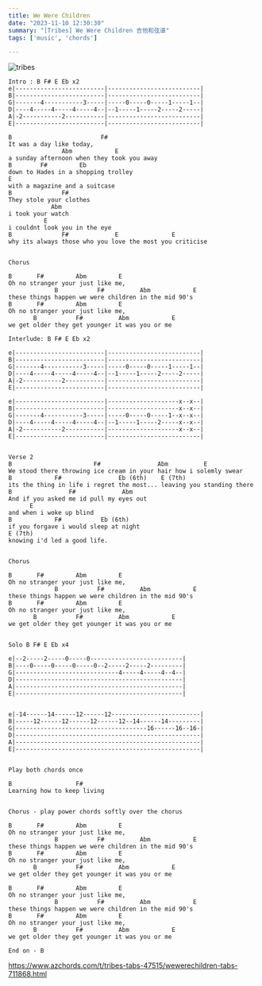 ```yaml
---
title: We Were Children
date: "2023-11-10 12:30:30"
summary: "[Tribes] We Were Children 吉他和弦谱"
tags: ['music', 'chords']

---
```

![tribes](/images/tribes-band.jpg)

```
Intro : B F# E Eb x2
e|-------------------------|--------------------------|
B|-------------------------|--------------------------|
G|-------4-----------3-----|-----0-----0-----1-----1--|
D|----4-----4-----4-----4--|--1-----1-----2-----2-----|
A|-2-----------2-----------|--------------------------|
E|-------------------------|--------------------------|

B                         F#  
It was a day like today,
               Abm            E 
a sunday afternoon when they took you away
B        F#         Eb 
down to Hades in a shopping trolley
E 
with a magazine and a suitcase
B              F# 
They stole your clothes 
            Abm 
i took your watch 
          E 
i couldnt look you in the eye 
B              F#             E               E 
why its always those who you love the most you criticise


Chorus

B       F#         Abm         E 
Oh no stranger your just like me,
             B           F#          Abm            E 
these things happen we were children in the mid 90's
B       F#         Abm         E 
Oh no stranger your just like me,
       B           F#          Abm            E 
we get older they get younger it was you or me

Interlude: B F# E Eb x2

e|-------------------------|--------------------------|
B|-------------------------|--------------------------|
G|-------4-----------3-----|-----0-----0-----1-----1--|
D|----4-----4-----4-----4--|--1-----1-----2-----2-----|
A|-2-----------2-----------|--------------------------|
E|-------------------------|--------------------------|

e|-------------------------|--------------------x--x--|
B|-------------------------|--------------------x--x--|
G|-------4-----------3-----|-----0-----0-----1--x--x--|
D|----4-----4-----4-----4--|--1-----1-----2-----x--x--|
A|-2-----------2-----------|--------------------x--x--|
E|-------------------------|--------------------------|


Verse 2
B                       F#                Abm          E        
We stood there throwing ice cream in your hair how i solemly swear
B            F#                Eb (6th)    E (7th)
its the thing in life i regret the most... leaving you standing there
B                F#             Abm 
And if you asked me id pull my eyes out 
      E 
and when i woke up blind
B            F#           Eb (6th)
if you forgave i would sleep at night 
E (7th)
knowing i'd led a good life.


Chorus

B       F#         Abm         E 
Oh no stranger your just like me,
             B           F#          Abm            E 
these things happen we were children in the mid 90's
B       F#         Abm         E 
Oh no stranger your just like me,
       B           F#          Abm            E 
we get older they get younger it was you or me


Solo B F# E Eb x4

e|--2-----2-----0-----0--------------------------|
B|----0-----0-----0-----0--2-----2-----2---------|
G|-----------------------------4-----4-----4--4--|
D|-----------------------------------------------|
A|-----------------------------------------------|
E|-----------------------------------------------|


e|-14------14------12------12-------------------------|
B|-----12------12------12------12--14------14---------|
G|-------------------------------------16------16--16-|
D|----------------------------------------------------|
A|----------------------------------------------------|
E|----------------------------------------------------|


Play both chords once

B                  F# 
Learning how to keep living


Chorus - play power chords softly over the chorus

B       F#         Abm         E 
Oh no stranger your just like me,
             B           F#          Abm            E 
these things happen we were children in the mid 90's
B       F#         Abm         E 
Oh no stranger your just like me,
       B           F#          Abm            E 
we get older they get younger it was you or me

B       F#         Abm         E 
Oh no stranger your just like me,
             B           F#          Abm            E 
these things happen we were children in the mid 90's
B       F#         Abm         E 
Oh no stranger your just like me,
       B           F#          Abm            E 
we get older they get younger it was you or me

End on - B 
```
            
https://www.azchords.com/t/tribes-tabs-47515/wewerechildren-tabs-711868.html